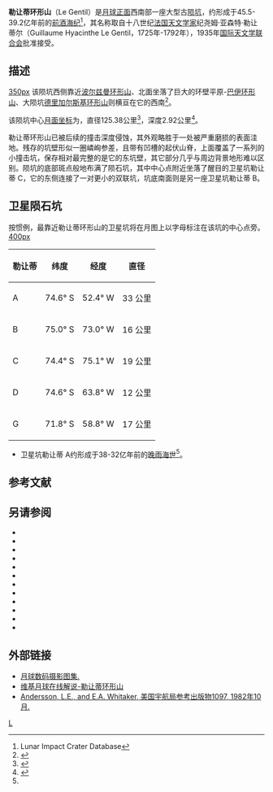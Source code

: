{{lunar crater data
| image=Le Gentil crater 4193 h1.jpg
| caption=月球轨道器4号拍摄的图像
| latitude = 74.27
| N_or_S = S
| longitude = 76.02
| E_or_W = W
| diameter = 125.38公里
| depth = 2.92公里
| colong = 83
| eponym = 纪尧姆·勒让蒂尔}}

'''勒让蒂环形山'''（Le Gentil）是[[月球正面|月球正面]]西南部一座大型古[[撞击坑|陨坑]]，约形成于45.5-39.2亿年前的[[前酒海纪|前酒海纪]]<ref name=LICD>Lunar Impact Crater Database</ref>，其名称取自十八世纪[[法国|法国]][[天文学家|天文学家]]纪尧姆·亚森特·勒让蒂尔（Guillaume Hyacinthe Le Gentil，1725年-1792年），1935年[[国际天文学联合会|国际天文学联合会]]批准接受。

==描述== 
[[image:South_pole_area_144.jpg|350px]]
该陨坑西侧靠近[[波尔兹曼环形山|波尔兹曼环形山]]、北面坐落了巨大的环壁平原-[[巴伊环形山|巴伊环形山]]、大陨坑[[德里加尔斯基环形山|德里加尔斯基环形山]]则横亘在它的西南<ref>{{Cite web |url=http://planetarynames.wr.usgs.gov/images/Lunar/lac_136_lo.pdf |title=Crater Le Gentil on LAC-136 map. |accessdate=2016-11-07 |archive-date=2013-02-20 |archive-url=https://web.archive.org/web/20130220225726/http://planetarynames.wr.usgs.gov/images/Lunar/lac_136_lo.pdf |dead-url=no }}</ref>。

该陨坑中心[[月面坐标|月面坐标]]为{{Coord|74.27|S|76.02|W|globe:Moon|nogoogle=1|noosm=1}}，直径125.38公里<ref name="IAU">{{Cite web |url=http://planetarynames.wr.usgs.gov/Feature/3330 |title=Directory of the International Astronomical Union |accessdate=2016-11-07 |archive-date=2015-02-17 |archive-url=https://archive.today/20150217011308/http://planetarynames.wr.usgs.gov/Feature/3330 |dead-url=no }}</ref>，深度2.92公里<ref>{{Cite web |url=http://fisherka.csolutionshosting.net/astronote/plan/craterdepth/html/CraterDepthFeatureNameWestfall.html |title=John E. Westfall's Atlas of the Lunar Terminator, Cambridge Univ. Press (2000) |accessdate=2016-11-07 |archive-date=2014-12-18 |archive-url=https://archive.today/20141218234310/http://fisherka.csolutionshosting.net/astronote/plan/craterdepth/html/CraterDepthFeatureNameWestfall.html |dead-url=no }}</ref>。

勒让蒂环形山已被后续的撞击深度侵蚀，其外观略胜于一处被严重磨损的表面洼地。残存的坑壁形似一圈嶙峋参差，且带有凹槽的起伏山脊，上面覆盖了一系列的小撞击坑，保存相对最完整的是它的东坑壁，其它部分几乎与周边背景地形难以区别。陨坑的底部斑点般地布满了陨石坑，其中中心点附近坐落了醒目的卫星坑勒让蒂 C，它的东侧连接了一对更小的双联坑，坑底南面则是另一座卫星坑勒让蒂 B。{{clear}}

==卫星陨石坑==
按惯例，最靠近勒让蒂环形山的卫星坑将在月图上以字母标注在该坑的中心点旁。
[[image:Le_Gentil_sattelite_craters_map.jpg|400px]]

{| class="wikitable" style="text-align: right;"
|-
! scope="col" | 勒让蒂
! scope="col" | 纬度
! scope="col" | 经度
! scope="col" | 直径
|-
! scope="row" | A
| 74.6° S
| 52.4° W
| 33 公里
|-
! scope="row" | B
| 75.0° S
| 73.0° W
| 16 公里
|-
! scope="row" | C
| 74.4° S
| 75.1° W
| 19 公里
|-
! scope="row" | D
| 74.6° S
| 63.8° W
| 12 公里
|-
! scope="row" | G
| 71.8° S
| 58.8° W
| 17 公里
|}{{clear}}
* 卫星坑勒让蒂 A约形成于38-32亿年前的[[晚雨海世|晚雨海世]]<ref name="LICD"/>。

==参考文献==
{{Reflist}}

==另请参阅==
* {{cite book
  | last1 = Andersson
  | first1 = L. E.
  | last2 = Whitaker
  | first2 = E. A.
  | authorlink2 = Ewen Whitaker
  | date = 1982
  | title = [[NASA|NASA]] Catalogue of Lunar Nomenclature
  | publisher = NASA RP-1097
  | ref = harv
  }}
* {{cite web
  | last = Blue
  | first = Jennifer
  | date = July 25, 2007
  | title = Gazetteer of Planetary Nomenclature
  | publisher = [[United_States_Geological_Survey|USGS]]
  | url = http://planetarynames.wr.usgs.gov/
  | accessdate = 2007-08-05
  | ref = harv
  | archive-date = 2012-04-08
  | archive-url = https://www.webcitation.org/66mXDr4G9?url=http://planetarynames.wr.usgs.gov/
  | dead-url = no
  }}
* {{cite book
  | last1 = Bussey
  | first1 = B.
  | authorlink1 = Ben Bussey
  | last2 = Spudis
  | first2 = P.
  | authorlink2 = Paul Spudis
  | date = 2004
  | title = The Clementine Atlas of the Moon
  | publisher = Cambridge University Press
  | location = New York
  | isbn = 978-0-521-81528-4
  | ref = harv
  }}
* {{cite book
  | last1 = Cocks
  | first1 = Elijah E.
  | last2 = Cocks
  | first2 = Josiah C.
  | date = 1995
  | title = Who's Who on the Moon: A Biographical Dictionary of Lunar Nomenclature
  | url = https://archive.org/details/isbn_9780936389271
  | publisher = Tudor Publishers
  | isbn = 978-0-936389-27-1
  | ref = harv
  }}
* {{cite web
  | last = McDowell
  | first = Jonathan
  | date = July 15, 2007
  | url = http://host.planet4589.org/astro/lunar/
  | title = Lunar Nomenclature
  | publisher = Jonathan's Space Report
  | accessdate = 2007-10-24
  | ref = harv
  | archive-date = 2012-05-26
  | archive-url = https://www.webcitation.org/67wcYNfK3?url=http://host.planet4589.org/astro/lunar/
  | dead-url = no
  }}
* {{cite journal| last1 = Menzel| first1 = D. H.| last2 = Minnaert| first2 = M.| last3 = Levin| first3 = B.| last4 = Dollfus| first4 = A.| last5 = Bell| first5 = B.| title = Report on Lunar Nomenclature by the Working Group of Commission 17 of the IAU| doi = 10.1007/BF00171763| journal = Space Science Reviews| volume = 12| issue = 2| pages = 136–186| date = 1971| bibcode = 1971SSRv...12..136M| ref = harv}}
* {{cite book
  | first = Patrick
  | last = Moore
  | authorlink = Patrick Moore
  | date = 2001
  | title = On the Moon
  | url = https://archive.org/details/patrickmooreonmo00patr
  | publisher = Sterling Publishing Co.
  | isbn = 978-0-304-35469-6
  | ref = harv
  }}
* {{cite book
  | first = Fred W.
  | last = Price
  | date = 1988
  | title = The Moon Observer's Handbook
  | publisher = Cambridge University Press
  | isbn = 978-0-521-33500-3
  | ref = harv
  }}
* {{cite book
  | last = Rükl
  | first = Antonín
  | authorlink = Antonín Rükl
  | date = 1990
  | title = Atlas of the Moon
  | publisher = Kalmbach Books
  | isbn = 978-0-913135-17-4
  | ref = harv
  }}
* {{cite book
  | last = Webb
  | first = Rev. T. W.
  | authorlink = Thomas William Webb
  | date = 1962
  | title = Celestial Objects for Common Telescopes
  | url = https://archive.org/details/celestialobjects00webb
  | edition = 6th revised
  | publisher = Dover
  | isbn = 978-0-486-20917-3
  | ref = harv
  }}
* {{cite book
  | first = Ewen A.
  | last = Whitaker
  | authorlink = Ewen Whitaker
  | date = 1999
  | title = Mapping and Naming the Moon
  | publisher = Cambridge University Press
  | isbn = 978-0-521-62248-6
  | ref = harv
  }}
* {{cite book
  | first = Peter T.
  | last = Wlasuk
  | date = 2000
  | title = Observing the Moon
  | publisher = Springer
  | isbn = 978-1-85233-193-1
  | ref = harv
 }}

==外部链接==
*[http://www.lpi.usra.edu/resources/lunar_orbiter/bin/srch_nam.shtml?Le%20Gentil%7C0 月球数码摄影图集.]
*[http://the-moon.wikispaces.com/Le+Gentil 维基月球在线解说-勒让蒂环形山]
* [http://planet4589.org/astro/lunar/RP-1097.pdf Andersson, L.E., and E.A. Whitaker, 美国宇航局参考出版物1097, 1982年10月.] {{Wayback|url=http://planet4589.org/astro/lunar/RP-1097.pdf |date=20141006125838 }}

[[Category:月球环形山|L]]
{{月球環形山 (L-N)}}